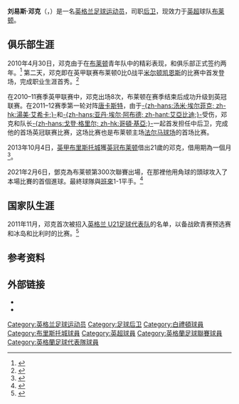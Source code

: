 {{noteta
|G1=足球
|G2=FAcup
|T=zh-hans:刘易斯·邓克;zh-hk:路易斯·鄧克;zh-tw:路易斯·鄧克;
|1=zh-hans:刘易斯·邓克;zh-hk:路易斯·鄧克;zh-tw:路易斯·鄧克;
}}
{{Infobox football biography 2
| playername          = 刘易斯·邓克<br />''Lewis Dunk''
| image               = BHA v FC Nantes pre season 03 08 2018-322 (42044181000) (cropped).jpg
| caption             = 
| fullname            = Lewis Carl Dunk<ref name="Search 1984 to 2006 – Birth, Marriage and Death indexes">{{cite web| title = Search 1984 to 2006 – Birth, Marriage and Death indexes| url = http://www.findmypast.co.uk/birth-indexes-search-start.action| publisher = Findmypast.com| accessdate = 2010-08-12| archive-date = 2010-08-12| archive-url = https://web.archive.org/web/20100812040506/http://www.findmypast.co.uk/birth-indexes-search-start.action| dead-url = no}}</ref>
| dateofbirth         = {{birth date and age|1991|11|21|df=y}}
| cityofbirth         = [[布莱顿|布莱顿]] 
| countryofbirth      = {{ENG}}
| height              = {{height|m=1.92}}
| position            = [[后卫_(足球)|后卫]]
| currentclub         = [[布莱顿足球俱乐部|布莱顿]]
| clubnumber          = 5
| youthyears1         = 2008−2010
| youthclubs1         = [[布莱顿足球俱乐部|布莱顿]]
| years1              = 2010−
| clubs1              = [[布莱顿足球俱乐部|布莱顿]]
| caps1               = 313
| goals1              = 21
| years2              = 2013
| clubs2              = → [[布里斯托尔城足球俱乐部|布里斯托城]]
| caps2               = 2
| goals2              = 0
| totalcaps           = 
| totalgoals          = 
| nationalyears1      = 2018−
| nationalteam1       = [[英格蘭國家足球隊|英格蘭]]
| nationalcaps1       = 1
| nationalgoals1      = 0
| medaltemplates      = 
| club-update         = 2021年2月6日 
| nationalteam-update = 2018年11月15日 
}}

'''刘易斯·邓克'''（{{lang-en|'''Lewis Carl Dunk'''}}，{{bd|1991年|11月21日|catIdx=Dunk, Lewis Carl}}）是一名[[英格兰|英格兰]][[足球|足球]][[运动员|运动员]]，司职[[后卫_(足球)|后卫]]，现效力于[[英超|英超]]球队[[布莱顿足球俱乐部|布莱顿]]。

==俱乐部生涯==
2010年4月30日，邓克由于在[[布莱顿足球俱乐部|布莱顿]]青年队中的精彩表现，和俱乐部正式签约两年。<ref name="Contract">{{cite news|url=http://www.theargus.co.uk/sport/8129342.Seagulls_award_pro_deals_to_hot_prospects/|title=Seagulls award pro deals to hot prospects|publisher=The Argus|date=2010-04-30|accessdate=2010-07-01|archive-date=2018-11-14|archive-url=https://web.archive.org/web/20181114224026/https://www.theargus.co.uk/sport/8129342.Seagulls_award_pro_deals_to_hot_prospects/|dead-url=no}}</ref> 第二天，邓克即在英甲联赛布莱顿0比0战平[[米尔顿凯恩斯足球俱乐部|米尔顿凯恩斯]]的比赛中首发登场，完成职业生涯首秀。<ref>{{cite news|url=http://www.theargus.co.uk/sport/8132511.Dunk_debut_for_Albion/|title=Dunk debut for Albion|publisher=The Argus|date=2010-05-01|accessdate=2010-07-01|archive-date=2018-11-14|archive-url=https://web.archive.org/web/20181114223948/https://www.theargus.co.uk/sport/8132511.Dunk_debut_for_Albion/|dead-url=no}}</ref>

在2010–11赛季英甲联赛中，邓克出场8次，布莱顿在赛季结束后成功升级到英冠联赛。在2011–12赛季第一轮对阵[[唐卡斯特流浪足球俱乐部|唐卡斯特]]，由于[[汤米·埃尔菲克|-{zh-hans:汤米·埃尔菲克; zh-hk:湯美·艾希卡;}-]]和[[亚丹·埃尔·阿布德|-{zh-hans:亚丹·埃尔·阿布德; zh-hant:艾亞比迪;}-]]受伤，邓克和队长[[戈登·格里尔|-{zh-hans:戈登·格里尔; zh-hk:哥頓·基亞;}-]]一起首发担任中后卫，完成他的首场英冠联赛比赛，这场比赛也是布莱顿主场[[法尔马球场|法尔马球场]]的首场比赛。

2013年10月4日，[[英甲|英甲]][[布里斯托尔城足球俱乐部|布里斯托城]]獲[[英冠|英冠]][[布莱顿足球俱乐部|布莱顿]]借出21歲的邓克，借用期為一個月<ref>{{cite news |language=en |url=http://www.bbc.co.uk/sport/0/football/24396925 |title=Lewis Dunk: Bristol City sign Brighton defender on loan |publisher=''[[BBC_Sport|BBC Sport]]'' |date=2013-10-04 |accessdate=2013-10-22 |archive-date=2013-10-16 |archive-url=https://web.archive.org/web/20131016193128/http://www.bbc.co.uk/sport/0/football/24396925 |dead-url=no }}</ref>。

2021年2月6日，鄧克為布莱顿第300次聯賽出場，在那裡他用角球的頭球攻入了本場比賽的首個進球。最終球隊與[[伯恩利足球俱乐部|班來]]1-1平手。<ref>{{cite news|url=https://www.bbc.co.uk/sport/football/55867138|title=Burnley 1-1 Brighton & Hove Albion: Both sides take a point at Turf Moor|publisher=BBC Sport|date=2021-02-06|access-date=2021-02-06|archive-date=2021-02-20|archive-url=https://web.archive.org/web/20210220225055/https://www.bbc.co.uk/sport/football/55867138}}</ref>

==国家队生涯==
2011年11月，邓克首次被招入[[英格兰21岁以下足球代表队|英格兰 U21足球代表队]]的名单，以备战欧青赛预选赛和冰岛和比利时的比赛。<ref>{{citenews|url=http://www.thefa.com/England/mens-under-21s/News/match-centre/2011/England-v-Iceland-Euro-2013/Match-Previews/squad-named-england-u21s-colchester/|title=Squad named for Iceland and Belgium games|publisher=theFA.com|date=2011-11-02|accessdate=2011-11-02|archive-date=2020-08-06|archive-url=https://web.archive.org/web/20200806075844/http://www.thefa.com/England/mens-under-21s/News/match-centre/2011/England-v-Iceland-Euro-2013/Match-Previews/squad-named-england-u21s-colchester/|dead-url=no}}</ref>

==参考资料==
{{reflist}}

==外部链接==
*{{Soccerway}}
*{{soccerbase|54394|刘易斯·邓克}}

{{白禮頓球員名單}}
{{DEFAULTSORT:Dunk, Lewis}}

[[Category:英格兰足球运动员|Category:英格兰足球运动员]]
[[Category:足球后卫|Category:足球后卫]]
[[Category:白禮頓球員|Category:白禮頓球員]]
[[Category:布里斯托城球員|Category:布里斯托城球員]]
[[Category:英超球員|Category:英超球員]]
[[Category:英格蘭足球聯賽球員|Category:英格蘭足球聯賽球員]]
[[Category:英格蘭足球代表隊球員|Category:英格蘭足球代表隊球員]]